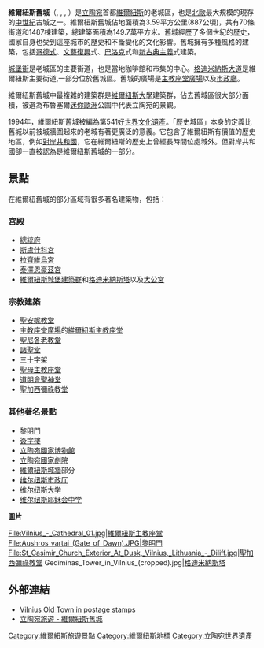 {{世界文化遺產概要表
|site_img =Foggy_Winter_Sunrise_in_Vilnius.jpg
|site_img_capt = 維爾紐斯
|site_img_width = 350px
|zh_name = 維爾紐斯歷史中心
|en_name = Vilnius Historic Centre
|fr_name = Centre historique de Vilnius
|country = {{LTU}}
|Region = 欧洲和北美地区
|criterion_c = (ii)(iv)
|rg_year = 1994
|ex_rg_year = 
|remarks = 
|org_url = http://whc.unesco.org/en/list/541
|Coor={{coord|54|41|0|N|25|17|16|E|scale:1|display=inline,title}}
}}

'''維爾紐斯舊城'''（{{lang-lt|Vilniaus senamiestis}}, {{lang-pl|Stare Miasto w Wilnie}}, {{lang-be|Стары горад Вільні}}, {{lang-ru|Старый город в Вильнe}}）是[[立陶宛|立陶宛]]首都[[維爾紐斯|維爾紐斯]]的老城區，也是[[北歐|北歐]]最大規模的現存的[[中世紀|中世紀]]古城之一。維爾紐斯舊城佔地面積為3.59平方公里(887公頃)，共有70條街道和1487棟建築，總建築面積為149.7萬平方米。舊城經歷了多個世紀的歷史，國家自身也受到這座城市的歷史和不斷變化的文化影響。舊城擁有多種風格的建築，包括[[哥德式|哥德式]]、[[文藝復興|文藝復興]]式、[[巴洛克|巴洛克]]式和[[新古典主義|新古典主義]]式建築。

[[城堡街|城堡街]]是老城區的主要街道，也是當地咖啡館和市集的中心。[[格迪米納斯大道|格迪米納斯大道]]是維爾紐斯主要街道,一部分位於舊城區。舊城的廣場是[[主教座堂廣場_(維爾紐斯)|主教座堂廣場]]以及[[維爾紐斯市政廳|市政廳]]。

維爾紐斯舊城中最複雜的建築群是[[維爾紐斯大學|維爾紐斯大學]]建築群，佔去舊城區很大部分面積，被選為布魯塞爾[[迷你歐洲|迷你歐洲]]公園中代表立陶宛的景觀。

1994年，維爾紐斯舊城被編為第541好[[世界文化遺產|世界文化遺產]]。「歷史城區」本身的定義比舊城以前被城牆圍起來的老城有著更廣泛的意義。它包含了維爾紐斯有價值的歷史地區，例如[[對岸共和國|對岸共和國]]，它在維爾紐斯的歷史上曾經長時間位處城外。但對岸共和國卻一直被認為是維爾紐斯舊城的一部分。

==景點==
在維爾紐舊城的部分區域有很多著名建築物，包括：

===宮殿===
*[[總統府_(立陶宛)|總統府]]
*[[斯盧什科宮|斯盧什科宮]]
*[[拉齊維烏宮|拉齊維烏宮]]
*[[泰澤恩豪茲宮|泰澤恩豪茲宮]]
*[[維爾紐斯城堡建築群|維爾紐斯城堡建築群]]和[[格迪米納斯塔|格迪米納斯塔]]以及[[立陶宛大公宮|大公宮]]

===宗教建築===
*[[聖安妮教堂_(維爾紐斯)|聖安妮教堂]]
*[[主教座堂廣場_(維爾紐斯)|主教座堂廣場]]的[[維爾紐斯主教座堂|維爾紐斯主教座堂]]
*[[聖尼各老教堂_(維爾紐斯)|聖尼各老教堂]]
*[[維爾紐斯諸聖堂|諸聖堂]]
*[[三十字架|三十字架]]
*[[聖母主教座堂_(維爾紐斯)|聖母主教座堂]]
*[[道明會聖神堂|道明會聖神堂]]
*[[聖加西彌祿教堂_(維爾紐斯)|聖加西彌祿教堂]]

===其他著名景點===
*[[黎明門|黎明門]]
*[[簽字樓|簽字樓]]
*[[立陶宛國家博物館|立陶宛國家博物館]]
*[[立陶宛國家劇院|立陶宛國家劇院]]
*[[維爾紐斯城牆|維爾紐斯城牆]]部分
*[[维尔纽斯市政厅|维尔纽斯市政厅]]
*[[维尔纽斯大学|维尔纽斯大学]]
*[[维尔纽斯耶稣会中学|维尔纽斯耶稣会中学]]

'''圖片'''
<gallery mode="packed" heights="250">
File:Vilnius_-_Cathedral_01.jpg|維爾紐斯主教座堂
File:Aushros_vartai_(Gate_of_Dawn).JPG|黎明門
File:St_Casimir_Church_Exterior_At_Dusk,_Vilnius,_Lithuania_-_Diliff.jpg|聖加西彌祿教堂
Gediminas_Tower_in_Vilnius_(cropped).jpg|[[格迪米納斯塔|格迪米納斯塔]]
</gallery>

{{wide image|Vilnius - Panorama 02.jpg|800px|align-cap=center|由[[格迪米納斯塔|格迪米納斯塔]]頂塔可以一睹維爾紐斯舊城全景}}
{{Reflist}}

==外部連結==
*[http://worldheritage.heindorffhus.dk/frame-LithuaniaVilnius.htm Vilnius Old Town in postage stamps] {{Wayback|url=http://worldheritage.heindorffhus.dk/frame-LithuaniaVilnius.htm |date=20090211103949 }}
*[http://www.lithuania.travel/en-gb/attractions/vilnius-old-town/17150 立陶宛旅遊 - 維爾紐斯舊城] {{Wayback|url=http://www.lithuania.travel/en-gb/attractions/vilnius-old-town/17150 |date=20181028070814 }} {{en}}

{{立陶宛世界遺產}}

[[Category:維爾紐斯旅遊景點|Category:維爾紐斯旅遊景點]]
[[Category:維爾紐斯地標|Category:維爾紐斯地標]]
[[Category:立陶宛世界遺產|Category:立陶宛世界遺產]]